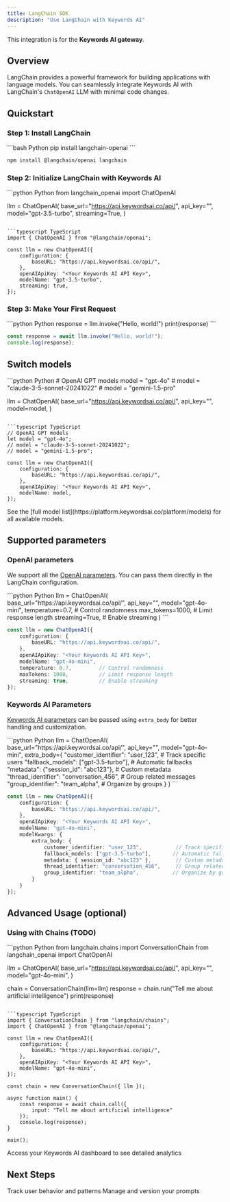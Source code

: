 ```yaml
---
title: LangChain SDK
description: "Use LangChain with Keywords AI"
---
```


<Note> This integration is for the **Keywords AI gateway**. </Note>

## Overview

LangChain provides a powerful framework for building applications with language models. You can seamlessly integrate Keywords AI with LangChain's `ChatOpenAI` LLM with minimal code changes.

## Quickstart

### Step 1: Install LangChain

<CodeGroup>
```bash Python
pip install langchain-openai
```

```bash TypeScript
npm install @langchain/openai langchain
```
</CodeGroup>

### Step 2: Initialize LangChain with Keywords AI

<CodeGroup>
```python Python
from langchain_openai import ChatOpenAI

llm = ChatOpenAI(
    base_url="https://api.keywordsai.co/api/",
    api_key="<Your Keywords AI API Key>",
    model="gpt-3.5-turbo",
    streaming=True,
)
```

```typescript TypeScript
import { ChatOpenAI } from "@langchain/openai";

const llm = new ChatOpenAI({
    configuration: {
        baseURL: "https://api.keywordsai.co/api/",
    },
    openAIApiKey: "<Your Keywords AI API Key>",
    modelName: "gpt-3.5-turbo",
    streaming: true,
});
```
</CodeGroup>

### Step 3: Make Your First Request

<CodeGroup>
```python Python
response = llm.invoke("Hello, world!")
print(response)
```

```typescript TypeScript
const response = await llm.invoke("Hello, world!");
console.log(response);
```
</CodeGroup>

## Switch models

<CodeGroup>
```python Python
# OpenAI GPT models
model = "gpt-4o"
# model = "claude-3-5-sonnet-20241022"
# model = "gemini-1.5-pro"

llm = ChatOpenAI(
    base_url="https://api.keywordsai.co/api/",
    api_key="<Your Keywords AI API Key>",
    model=model,
)
```

```typescript TypeScript
// OpenAI GPT models
let model = "gpt-4o";
// model = "claude-3-5-sonnet-20241022";
// model = "gemini-1.5-pro";

const llm = new ChatOpenAI({
    configuration: {
        baseURL: "https://api.keywordsai.co/api/",
    },
    openAIApiKey: "<Your Keywords AI API Key>",
    modelName: model,
});
```
</CodeGroup>

<Note>
See the [full model list](https://platform.keywordsai.co/platform/models) for all available models.
</Note>

## Supported parameters

### OpenAI parameters

We support all the [OpenAI parameters](/api-endpoints/integration/chat-completions#openai-parameters). You can pass them directly in the LangChain configuration.

<CodeGroup>
```python Python
llm = ChatOpenAI(
    base_url="https://api.keywordsai.co/api/",
    api_key="<Your Keywords AI API Key>",
    model="gpt-4o-mini",
    temperature=0.7,          # Control randomness
    max_tokens=1000,          # Limit response length
    streaming=True,           # Enable streaming
)
```

```typescript TypeScript
const llm = new ChatOpenAI({
    configuration: {
        baseURL: "https://api.keywordsai.co/api/",
    },
    openAIApiKey: "<Your Keywords AI API Key>",
    modelName: "gpt-4o-mini",
    temperature: 0.7,         // Control randomness
    maxTokens: 1000,          // Limit response length
    streaming: true,          // Enable streaming
});
```
</CodeGroup>

### Keywords AI Parameters

[Keywords AI parameters](/api-endpoints/integration/chat-completions#keywords-ai-parameters) can be passed using `extra_body` for better handling and customization.

<CodeGroup>
```python Python
llm = ChatOpenAI(
    base_url="https://api.keywordsai.co/api/",
    api_key="<Your Keywords AI API Key>",
    model="gpt-4o-mini",
    extra_body={
        "customer_identifier": "user_123",           # Track specific users
        "fallback_models": ["gpt-3.5-turbo"],       # Automatic fallbacks
        "metadata": {"session_id": "abc123"},        # Custom metadata
        "thread_identifier": "conversation_456",     # Group related messages
        "group_identifier": "team_alpha",           # Organize by groups
    }
)
```

```typescript TypeScript
const llm = new ChatOpenAI({
    configuration: {
        baseURL: "https://api.keywordsai.co/api/",
    },
    openAIApiKey: "<Your Keywords AI API Key>",
    modelName: "gpt-4o-mini",
    modelKwargs: {
        extra_body: {
            customer_identifier: "user_123",           // Track specific users
            fallback_models: ["gpt-3.5-turbo"],       // Automatic fallbacks
            metadata: { session_id: "abc123" },        // Custom metadata
            thread_identifier: "conversation_456",     // Group related messages
            group_identifier: "team_alpha",           // Organize by groups
        }
    }
});
```
</CodeGroup>

## Advanced Usage (optional)

### Using with Chains (TODO)

<CodeGroup>
```python Python
from langchain.chains import ConversationChain
from langchain_openai import ChatOpenAI

llm = ChatOpenAI(
    base_url="https://api.keywordsai.co/api/",
    api_key="<Your Keywords AI API Key>",
    model="gpt-4o-mini",
)

chain = ConversationChain(llm=llm)
response = chain.run("Tell me about artificial intelligence")
print(response)
```

```typescript TypeScript
import { ConversationChain } from "langchain/chains";
import { ChatOpenAI } from "@langchain/openai";

const llm = new ChatOpenAI({
    configuration: {
        baseURL: "https://api.keywordsai.co/api/",
    },
    openAIApiKey: "<Your Keywords AI API Key>",
    modelName: "gpt-4o-mini",
});

const chain = new ConversationChain({ llm });

async function main() {
    const response = await chain.call({
        input: "Tell me about artificial intelligence"
    });
    console.log(response);
}

main();
```
</CodeGroup>

<Card title="View your analytics" href="https://platform.keywordsai.co/platform/dashboard">
  Access your Keywords AI dashboard to see detailed analytics
</Card>

## Next Steps

<CardGroup cols={2}>
<Card title="Advanced settings" href="/features/monitoring/user-analytics">
  Track user behavior and patterns
</Card>
<Card title="Prompt Management" href="/features/prompt/prompt-management/overview">
  Manage and version your prompts
</Card>
</CardGroup>